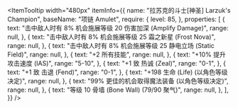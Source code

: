 
<ItemTooltip
  width="480px"
  itemInfo={{
    name: "拉苏克的斗士[神圣] Larzuk's Champion",
    baseName: "项链 Amulet",
    require: {
      level: 85,
    },
    properties: [
      {
        text: "击中敌人时有 8% 机会施展等级 20 伤害加深 (Amplify Damage)",
        range: null,
      },
      {
        text: "击中敌人时有 8% 机会施展等级 25 霜之新星 (Frost Nova)",
        range: null,
      },
      {
        text: "击中敌人时有 8% 机会施展等级 25 静电立场 (Static Field)",
        range: null,
      },
      {
        text: "+2 所有技能",
        range: null,
      },
      {
        text: "+10% 提升攻击速度 (IAS)",
        range: "5-10",
      },
      {
        text: "+1 致 热诚 (Zeal)",
        range: "0-1",
      },
      {
        text: "+1 致 击退 (Fend)",
        range: "0-1",
      },
      {
        text: "+198 生命 (Life) (以角色等级决定)",
        range: null,
      },
      {
        text: "99% 更佳的机会取得魔法装备 (以角色等级决定)",
        range: null,
      },
      {
        text: "等级 10 骨墙 (Bone Wall) (79/90 聚气)",
        range: null,
      },
    ],
  }}
/>
